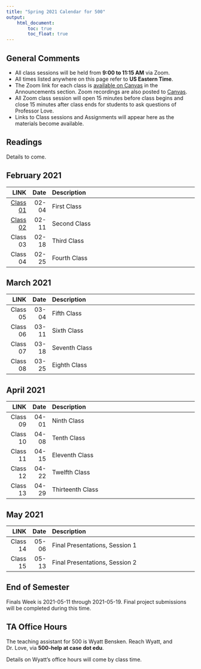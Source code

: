 ```yaml
---
title: "Spring 2021 Calendar for 500"
output: 
    html_document:
        toc: true
        toc_float: true
---
```


## General Comments {-}

- All class sessions will be held from **9:00 to 11:15 AM** via Zoom. 
- All times listed anywhere on this page refer to **US Eastern Time**.
- The Zoom link for each class is [available on Canvas](https://canvas.case.edu) in the Announcements section. Zoom recordings are also posted to [Canvas](https://canvas.case.edu).
- All Zoom class session will open 15 minutes before class begins and close 15 minutes after class ends for students to ask questions of Professor Love.
- Links to Class sessions and Assignments will appear here as the materials become available.

## Readings

Details to come.

## February 2021

LINK | Date | Description
--------: | -------: | :-------------------------------------------------------
[Class 01](https://github.com/THOMASELOVE/500-2021/tree/master/classes/class01) | 02-04 | First Class
[Class 02](https://github.com/THOMASELOVE/500-2021/tree/master/classes/class02) | 02-11 | Second Class
Class 03 | 02-18 | Third Class
Class 04 | 02-25 | Fourth Class

## March 2021

LINK | Date | Description
--------: | -------: | :-------------------------------------------------------
Class 05 | 03-04 | Fifth Class
Class 06 | 03-11 | Sixth Class
Class 07 | 03-18 | Seventh Class
Class 08 | 03-25 | Eighth Class

## April 2021

LINK | Date | Description
--------: | -------: | :-------------------------------------------------------
Class 09 | 04-01 | Ninth Class
Class 10 | 04-08 | Tenth Class
Class 11 | 04-15 | Eleventh Class
Class 12 | 04-22 | Twelfth Class
Class 13 | 04-29 | Thirteenth Class

## May 2021

LINK | Date | Description
--------: | -------: | :-------------------------------------------------------
Class 14 | 05-06 | Final Presentations, Session 1
Class 15 | 05-13 | Final Presentations, Session 2

## End of Semester

Finals Week is 2021-05-11 through 2021-05-19. Final project submissions will be completed during this time.

## TA Office Hours

The teaching assistant for 500 is Wyatt Bensken. Reach Wyatt, and Dr. Love, via **500-help at case dot edu**.

Details on Wyatt's office hours will come by class time.


